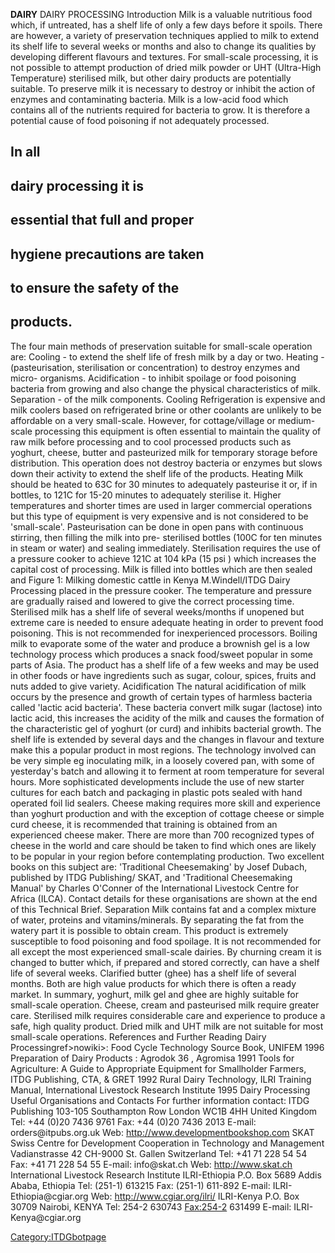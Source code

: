 '''DAIRY'''
DAIRY PROCESSING Introduction Milk is a valuable nutritious food which, if untreated, has a shelf life of only a few days before it spoils. There are however, a variety of preservation techniques applied to milk to extend its shelf life to several weeks or months and also to change its qualities by developing different flavours and textures. For small-scale processing, it is not possible to attempt production of dried milk powder or UHT (Ultra-High Temperature) sterilised milk, but other dairy products are potentially suitable. To preserve milk it is necessary to destroy or inhibit the action of enzymes and contaminating bacteria.  Milk is a low-acid food which contains all of the nutrients required for bacteria to grow.  It is therefore a potential cause of food poisoning if not adequately processed.  
==In all==

==dairy processing it is==

==essential that full and proper==

==hygiene precautions are taken==

==to ensure the safety of the==

==products.==
The four main methods of preservation suitable for small-scale operation are:  Cooling - to extend the shelf life of fresh milk by a day or two.  Heating - (pasteurisation, sterilisation or concentration) to destroy enzymes and micro-  organisms.  Acidification - to inhibit spoilage or food poisoning bacteria from growing and also change the physical characteristics of milk.  Separation - of the milk components. Cooling Refrigeration is expensive and milk coolers based on refrigerated brine or other coolants are unlikely to be affordable on a very small-scale. However, for cottage/village or medium-scale processing this equipment is often essential to maintain the quality of raw milk before processing and to cool processed products such as yoghurt, cheese, butter and pasteurized milk for temporary storage before distribution. This operation does not destroy bacteria or enzymes but slows down their activity to extend the shelf life of the products. Heating Milk should be heated to 63C for 30 minutes to adequately pasteurise it or, if in bottles, to 121C for 15-20 minutes to adequately sterilise it. Higher temperatures and shorter times are used in larger commercial operations but this type of equipment is very expensive and is not considered to be 'small-scale'. Pasteurisation can be done in open pans with continuous stirring, then filling the milk into pre- sterilised bottles (100C for ten minutes in steam or water) and sealing immediately.  Sterilisation requires the use of a pressure cooker to achieve 121C at 104 kPa (15 psi ) which increases the capital cost of processing. Milk is filled into bottles which are then sealed and Figure 1: Milking domestic cattle in Kenya M.Windell/ITDG 
Dairy Processing    placed in the pressure cooker. The temperature and pressure are  gradually  raised and lowered to give the correct processing time. Sterilised milk has a shelf life of several weeks/months if unopened but  extreme care is needed to ensure adequate heating in order to prevent food poisoning.  This is not recommended for inexperienced processors. Boiling milk to evaporate some of the water and produce a brownish gel is a low technology process which produces a snack food/sweet popular in some parts of Asia. The product has a shelf life of a few weeks and may be used in other foods or have ingredients such as sugar, colour, spices, fruits and nuts added to give variety. Acidification The natural acidification of milk occurs by the presence and growth of certain types of harmless bacteria called 'lactic acid bacteria'. These bacteria convert milk sugar (lactose) into lactic acid, this increases the acidity of the milk and causes the formation of the characteristic gel of yoghurt (or curd) and inhibits bacterial growth. The shelf life is extended by several days and the changes in flavour and texture make this a popular product in most regions. The technology involved can be very simple eg inoculating milk, in a loosely covered pan, with some of yesterday's batch and allowing it to ferment at room temperature for several hours.  More sophisticated developments include the use of new starter cultures for each batch and packaging in plastic pots sealed with hand operated foil lid sealers. Cheese making requires more skill and experience than yoghurt production and with the exception of cottage cheese or simple curd cheese, it is recommended that training is obtained from an experienced cheese maker. There are more than 700 recognized types of cheese in the world and care should be taken to find which ones are likely to be popular in your region before contemplating production. Two excellent books on this subject are: 'Traditional Cheesemaking' by Josef Dubach, published by ITDG Publishing/ SKAT, and 'Traditional Cheesemaking Manual' by Charles O'Conner of the International Livestock Centre for Africa (ILCA). Contact details for these organisations are shown at the end of this Technical Brief. Separation Milk contains fat and a complex mixture of water, proteins and vitamins/minerals. By separating the fat from the watery part it is possible to obtain cream. This product is extremely susceptible to food poisoning and food spoilage. It is not recommended for all except the most experienced small-scale dairies. By churning cream it is changed to butter which, if prepared and stored correctly, can have a shelf life of several weeks. Clarified butter (ghee) has a shelf life of several months. Both are high value products for which there is often a ready market.  In summary, yoghurt, milk gel and ghee are highly suitable for small-scale operation. Cheese, cream and pasteurised milk require greater care. Sterilised milk requires considerable care and experience to produce a safe, high quality product. Dried milk and UHT milk are not suitable for most small-scale operations. References and Further Reading Dairy Processingref>nowiki>: </nowiki> Food Cycle Technology Source Book,  UNIFEM 1996 Preparation of Dairy Products <nowiki>: </nowiki> Agrodok 36 , Agromisa 1991 Tools for Agriculture: A Guide to Appropriate Equipment for Smallholder Farmers,  ITDG Publishing, CTA, &amp; GRET 1992 Rural Dairy Technology, ILRI Training Manual,  International Livestock Research Institute 1995 
Dairy Processing    Useful Organisations and Contacts For further information contact: ITDG Publishing 103-105 Southampton Row London WC1B 4HH United Kingdom Tel: +44 (0)20 7436 9761 Fax: +44 (0)20 7436 2013 E-mail: orders@itpubs.org.uk Web:  http://www.developmentbookshop.com  SKAT Swiss Centre for Development Cooperation in Technology and Management Vadianstrasse 42 CH-9000 St. Gallen Switzerland Tel: +41 71 228 54 54 Fax: +41 71 228 54 55 E-mail: info@skat.ch Web:  http://www.skat.ch International Livestock Research Institute ILRI-Ethiopia P.O. Box 5689 Addis Ababa, Ethiopia Tel: (251-1) 613215 Fax: (251-1) 611-892 E-mail:  ILRI-Ethiopia@cgiar.org Web:  http://www.cgiar.org/ilri/  ILRI-Kenya P.O. Box 30709 Nairobi, KENYA Tel: 254-2 630743 Fax:254-2 631499 E-mail:  ILRI-Kenya@cgiar.org 
[[Category:ITDGbotpage]]